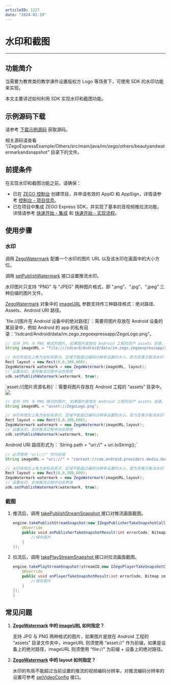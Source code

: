 ```yaml
---
articleID: 1227
date: "2024-02-29"
---
```

# 水印和截图

- - -

## 功能简介

当需要为教育类的教学课件设置版权方 Logo 等场景下，可使用 SDK 的水印功能来实现。

本文主要讲述如何利用 SDK 实现水印和截图功能。

## 示例源码下载

请参考 [下载示例源码](!DownloadDemo/DownloadDemo) 获取源码。

相关源码请查看 “/ZegoExpressExample/Others/src/main/java/im/zego/others/beautyandwatermarkandsnapshot” 目录下的文件。

## 前提条件

在实现水印和截图功能之前，请确保：

- 已在 [ZEGO 控制台](https://console.zego.im) 创建项目，并申请有效的 AppID 和 AppSign，详情请参考 [控制台 - 项目信息](/console/project-info)。
- 已在项目中集成 ZEGO Express SDK，并实现了基本的音视频推拉流功能，详情请参考 [快速开始 - 集成](!Integration/SDK_Integration) 和 [快速开始 - 实现流程](!Integration/Solution_Implementation)。


## 使用步骤

### 水印

调用 [ZegoWatermark](@-ZegoWatermark) 配置一个水印的图片 URL 以及该水印在画面中的大小方位。

调用 [setPublishWatermark](@setPublishWatermark) 接口设置推流水印。

<Warning title="注意">

水印图片只支持 “PNG” 与 “JPEG” 两种图片格式，即 “.png”、“.jpg”、“.jpeg” 三种后缀的图片文件。
</Warning>

[ZegoWatermark](@-ZegoWatermark) 对象中的 [imageURL](@imageURL) 参数支持传三种路径格式：绝对路径、Assets、Android URI 路径。

<Accordion title="绝对路径" defaultOpen="false">
`file://[图片在 Android 设备中的绝对路径]`：需要将图片存放在 Android 设备的某目录中，例如 Android 的 app 的私有目录：“/sdcard/Android/data/im.zego.zegoexpressapp/ZegoLogo.png”。

```java
// 支持 JPG 与 PNG 格式的图片, 如果图片是放在 Android 工程的资产 assets 目录, imageURL 则须使用 "asset://" 作为前缀, 如果是设备上的绝对路径, imageURL 则须使用 "file://" 为前缀 + 设备上的绝对路径
String imageURL = "file:///sdcard/Android/data/im.zego.zegoexpressapp/ZegoLogo.png";

// 水印布局左上角为坐标系原点，区域不能超过编码分辨率设置的大小。若为空表示取消水印
Rect layout = new Rect(0,0,300,600);
ZegoWatermark watermark = new ZegoWatermark(imageURL, layout);
// 设置水印，支持推流过程中动态修改
sdk.setPublishWatermark(watermark, true);
```
</Accordion>


<Accordion title="Assets" defaultOpen="false">
`asset://[图片资源名称]`：需要将图片存放在 Android 工程的 “assets” 目录中。

<Frame width="512" height="auto" caption=""><img src="https://doc-media.zego.im/sdk-doc/Pics/Android/ExpressSDK/WaterMark/android_asset.png" /></Frame>

```java
// 支持 JPG 与 PNG 格式的图片, 如果图片是放在 Android 工程的资产 assets 目录, imageURL 则须使用 "asset://" 作为前缀, 如果是设备上的绝对路径, imageURL 则须使用 "file://" 为前缀 + 设备上的绝对路径
String imageURL = "asset://ZegoLogo.png";

// 水印布局左上角为坐标系原点，区域不能超过编码分辨率设置的大小。若为空表示取消水印
Rect layout = new Rect(0,0,300,600);
ZegoWatermark watermark = new ZegoWatermark(imageURL,layout);
// 设置水印，支持推流过程中动态修改
sdk.setPublishWatermark(watermark, true);
```
</Accordion>

<Accordion title="Android URI 路径" defaultOpen="false">
Android URI 路径形式为：`String path = "uri://" + uri.toString();`

```java
// 必须使用 "uri://" 作为前缀
String imageURL = "uri://" + "content://com.android.providers.media.documents/document/image%3A1353";

// 水印布局左上角为坐标系原点，区域不能超过编码分辨率设置的大小。若为空表示取消水印
Rect layout = new Rect(0,0,300,600);
ZegoWatermark watermark = new ZegoWatermark(imageURL,layout);
// 设置水印，支持推流过程中动态修改
sdk.setPublishWatermark(watermark, true);
```
</Accordion>


### 截图

1. 推流后，调用 [takePublishStreamSnapshot ](@takePublishStreamSnapshot) 接口对推流画面截图。

    ```java
    engine.takePublishStreamSnapshot(new IZegoPublisherTakeSnapshotCallback() {
        @Override
        public void onPublisherTakeSnapshotResult(int errorCode, Bitmap image) {
            //保存图片
        }
    });
    ```

2. 拉流后，调用 [takePlayStreamSnapshot ](@takePlayStreamSnapshot) 接口对拉流画面截图。

    ```java
    engine.takePlayStreamSnapshot(streamID,new IZegoPlayerTakeSnapshotCallback() {
        @Override
        public void onPlayerTakeSnapshotResult(int errorCode, Bitmap image) {
            //保存图片
        }
    });
    }
    ```

## 常见问题

1. **[ZegoWatermark](@-ZegoWatermark) 中的 [imageURL](@imageURL) 如何指定？**

    支持 JPG 与 PNG 两种格式的图片，如果图片是放在 Android 工程的 “assets” 目录文件夹中，imageURL 则须使用 “asset://” 作为前缀，如果是设备上的绝对路径，imageURL 则须使用 “file://” 为前缀 + 设备上的绝对路径。

2. **[ZegoWatermark](@-ZegoWatermark) 中的 layout 如何指定？**

    水印的布局不能超过当前设置的推流的视频编码分辨率，对推流编码分辨率的设置可参考 [setVideoConfig](@setVideoConfig) 接口。
